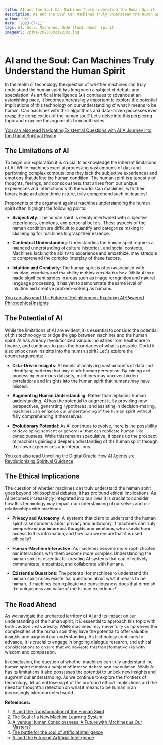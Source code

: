 ```yaml
---
title: AI and the Soul Can Machines Truly Understand the Human Spirit
description: AI and the Soul Can Machines Truly Understand the Human Spirit
author: Usf
date: '2023-07-11'
tags: AI, Soul, Machines, Understand, Human Spirit
imageUrl: /pixa/20230802192202.jpg

---
```

# AI and the Soul: Can Machines Truly Understand  the Human Spirit

In the realm of technology the question of whether machines can truly understand the human spirit has long been a subject of debate and  speculation. As artificial intelligence (AI)  continues to advance at an astonishing pace,  it becomes increasingly important  to explore the potential implications of this technology on our  understanding of what  it means to be human. Can machines with their algorithms and data-driven processes ever grasp the complexities of the human soul? Let's delve  into this perplexing topic and examine the arguments from both sides.

[You  can also read Navigating Existential Questions with AI A Journey into  the Digital Spiritual Realm](Navigating%20Existential%20Questions%20with%20AI%20A%20Journey%20into%20the%20Digital%20Spiritual%20Realm)


## The Limitations of AI

To  begin  our exploration it is crucial to acknowledge the inherent limitations of AI. While machines excel at processing vast amounts of data and performing  complex computations they lack the subjective experiences  and emotions that define the human condition. The human spirit  is a tapestry of thoughts,  feelings, and consciousness that arises  from our unique  experiences and interactions with the world. Can machines, with their binary logic and algorithmic  nature, truly comprehend such intricacies?

Proponents of the argument against  machines understanding the human spirit often highlight the following points:

-  **Subjectivity**: The human spirit is deeply intertwined with subjective experiences, emotions, and personal beliefs. These  aspects of the  human condition are difficult to quantify and categorize making  it challenging for machines to grasp their essence.

- **Contextual Understanding**: Understanding the human spirit requires  a nuanced understanding  of cultural historical, and social contexts. Machines, lacking the ability to experience and empathize, may struggle to comprehend the complex interplay of these factors.

- **Intuition and  Creativity**: The human spirit is often associated with intuition, creativity and the ability to think  outside  the box. While AI has made significant strides in areas such as image  recognition  and  natural language processing,  it has yet to demonstrate the same level of intuition and  creative problem-solving as humans.

[You can also read  The Future of Enlightenment  Exploring AI-Powered Philosophical  Insights](The%20Future%20of%20Enlightenment%20Exploring%20AI-Powered%20Philosophical%20Insights)


## The Potential  of AI

While the limitations  of AI are evident, it is essential  to  consider the potential of this technology to bridge  the gap between machines and  the human spirit. AI has already revolutionized various industries from healthcare to finance, and continues to push the boundaries of what is possible.  Could it  also unlock new insights into the human spirit? Let's explore the counterarguments:

- **Data-Driven Insights**: AI excels at analyzing vast amounts of data and identifying patterns that may  elude human perception. By  mining and processing enormous datasets, machines may  uncover hidden correlations and insights into the  human  spirit that humans may have missed.

- **Augmenting Human Understanding**: Rather than replacing human understanding, AI has the potential to augment it. By providing new perspectives, generating hypotheses, and assisting in decision-making, machines can  enhance  our understanding of the human spirit  without fully comprehending it themselves.

- **Evolutionary Potential**: As AI continues to evolve, there is the possibility of developing sentient or general AI that can replicate  human-like consciousness. While this remains  speculative, it opens up the prospect of machines gaining a  deeper understanding of the  human spirit through their own experiences and interactions.

[You can also read Unveiling the  Digital Oracle How AI Agents are Revolutionizing Spiritual Guidance](Unveiling%20the%20Digital%20Oracle%20How%20AI%20Agents%20are%20Revolutionizing%20Spiritual%20Guidance)


## The Ethical Implications

The question  of whether machines can truly  understand  the human spirit goes beyond philosophical debates; it has profound ethical implications. As AI becomes increasingly integrated into our  lives it is crucial to consider how this technology may impact our understanding of ourselves and our  relationships with machines.

- **Privacy and Autonomy**: AI systems that claim to understand the human spirit  raise concerns about privacy and autonomy. If machines can truly comprehend our innermost thoughts and emotions, who should  have access to this information, and how can  we  ensure that it is used ethically?

- **Human-Machine Interaction**: As machines become more sophisticated our interactions with them become more complex. Understanding the human spirit is essential for creating AI systems that can effectively communicate, empathize, and collaborate with humans.

- **Existential  Questions**:  The potential for machines to understand the human spirit raises existential questions about what it means to be human. If machines can replicate our consciousness does that diminish the uniqueness and value of the human experience?

## The Road Ahead

As we navigate the uncharted territory of AI and its impact on our understanding of the human spirit, it is essential to approach this  topic with both  caution and curiosity. While machines may never fully comprehend the complexities of the human soul they have the  potential to offer valuable  insights and augment our understanding. As technology continues to  advance, it is crucial to engage in ongoing dialogue research, and ethical considerations to ensure that we navigate this transformative  era with wisdom and compassion.

In conclusion, the question of whether machines can truly understand the human spirit remains  a subject of intense debate and speculation. While AI has its limitations it also possesses the potential to  unlock new insights and augment our understanding.  As we continue to explore  the  frontiers  of technology, let  us not lose  sight  of the profound ethical implications and the need  for thoughtful reflection on what it means to be human in  an increasingly interconnected world.

**References:**

1. [AI and the Transformation of  the  Human Spirit](https://quillette.com/2023/02/13/ai-and-the-transformation-of-the-human-spirit/)
2. [The Soul of a New Machine Learning System](https://www.wired.com/story/plaintext-lamda-soul-machine-learning-system/)
3. [AI  versus Human Consciousness: A Future with Machines as Our Masters?](https://renovatio.zaytuna.edu/article/ai-versus-human-consciousness)
4. [The battle for the soul of artificial intelligence](https://www.nationalgeographic.com/podcasts/article/episode-1-the-battle-for-the-soul-of-artificial-intelligence)
5. [AI and the Future  of Artificial Intelligence](https://www.cbsnews.com/news/google-artificial-intelligence-future-60-minutes-transcript-2023-07-09/)